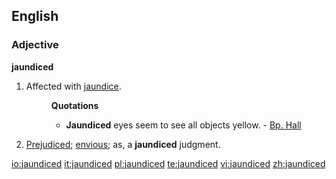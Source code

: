 ==English==

===Adjective===
'''jaundiced'''

#Affected with [[jaundice]]. 
#:'''Quotations'''
#:*'''Jaundiced''' eyes seem to see all objects yellow. - [[Bp. Hall]]
#[[rrejudiced|Prejudiced]]; [[envious]]; as, a '''jaundiced''' judgment.

[[io:jaundiced]]
[[it:jaundiced]]
[[pl:jaundiced]]
[[te:jaundiced]]
[[vi:jaundiced]]
[[zh:jaundiced]]